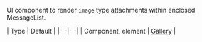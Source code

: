 UI component to render `image` type attachments within enclosed MessageList.

| Type | Default |
|- -|- -|
| Component, element | [Gallery](../../ui-components/gallery) |
